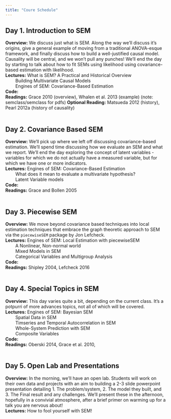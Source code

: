 ```yaml
---
title: "Coure Schedule"
---
```



## Day 1. Introduction to SEM
__Overview:__  We discuss just what is SEM. Along the way we'll discuss it's origins, give a general example of moving from a traditional ANOVA-esque framework, and finally discuss how to build a well-justified causal model. Causality will be central, and we won't pull any punches! We'll end the day by starting to talk about how to fit SEMs using likelihood using covariance-based estimation with likelihood.  
__Lectures:__  What is SEM? A Practical and Historical Overview  
	&nbsp; &nbsp; &nbsp; &nbsp; Building Multivariate Causal Models  
	&nbsp; &nbsp; &nbsp; &nbsp; Engines of SEM: Covariance-Based Estimation  
__Code:__  
__Readings:__  Grace 2010 (overview), Whalen et al. 2013 (example) (note: semclass/semclass for pdfs)
__Optional Reading:__ Matsueda 2012 (history), Pearl 2012a (history of causality)
\
\

## Day 2. Covariance Based SEM  
__Overview:__  We'll pick up where we left off discussing covariance-based estimation. We'll spend time discussing how we evaluate an SEM and what we report. We'll end the day exploring the concept of latent variables - variables for which we do not actually have a measured variable, but for which we have one or more indicators.  
__Lectures:__  Engines of SEM: Covariance-Based Estimation  
	&nbsp; &nbsp; &nbsp; &nbsp; What does it mean to evaluate a multivariate hypothesis?  
	&nbsp; &nbsp; &nbsp; &nbsp; Latent Variable models  
__Code:__  
__Readings:__  Grace and Bollen 2005
\
\

## Day 3. Piecewise SEM  
__Overview:__  We move beyond covariance based techniques into local estimation techniques that embrace the graph theoretic approach to SEM via the `piecewiseSEM` package by Jon Lefcheck.  
__Lectures:__  	Engines of SEM: Local Estimation with piecewiseSEM  
	&nbsp; &nbsp; &nbsp; &nbsp; A Nonlinear, Non-normal world  
	&nbsp; &nbsp; &nbsp; &nbsp; Mixed Models in SEM  
	&nbsp; &nbsp; &nbsp; &nbsp; Categorical Variables and Multigroup Analysis  
__Code:__  
__Readings:__  Shipley 2004, Lefcheck 2016
\
\

## Day 4. Special Topics in SEM  
__Overview:__  This day varies quite a bit, depending on the current class. It's a potpurri of more advances topics, not all of which will be covered.  
__Lectures:__  Engines of SEM: Bayesian SEM  
	&nbsp; &nbsp; &nbsp; &nbsp; Spatial Data in SEM  
	&nbsp; &nbsp; &nbsp; &nbsp; Timseries and Temporal Autocorrelation in SEM  
	&nbsp; &nbsp; &nbsp; &nbsp; Whole-System Prediction with SEM  
	&nbsp; &nbsp; &nbsp; &nbsp; Composite Variables   
__Code:__  
__Readings:__   Oberski 2014, Grace et al. 2010,
\
\

## Day 5. Open Lab and Presentations  
__Overview:__  In the morning, we'll have an open lab. Students will work on their own data and projects with an aim to building a 2-3 slide powerpoint presentation detailing 1. The problem/system, 2. The model they built, and 3. The Final result and any challenges. We'll present these in the afternoon, hopefully in a convivial atmosphere, after a brief primer on warming up for a talk you are nervous about!  
__Lectures:__  How to fool yourself with SEM!
\
\

